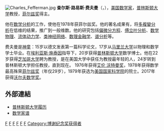 {{blpunsourced|time=2015-08-15T12:57:56+00:00}}
[[File:Charles_Fefferman.jpg|thumb]]
'''查尔斯·路易斯·费夫曼'''（{{lang-en|'''Charles Louis Fefferman'''}}，{{bd|1949年|4月18日}}），[[美国|美国]][[数学家|数学家]]，[[普林斯顿大学|普林斯顿大学]]教授，[[菲尔兹奖|菲尔兹奖]]得主。

他在[[数学分析|数学分析]]的工作，使他在1978年获菲尔兹奖。他的著名成果有，将[[多複變分析|多複變分析]]在低维的结果，推广到一般维数。他的研究包括[[偏微分方程|偏微分方程]]、[[傅立叶分析|傅立叶分析]]、[[数学物理|数学物理]]、[[流体动力学|流体动力学]]、[[类神经网络|类神经网络]]、[[数理金融学|数理金融学]]、[[谱分析|谱分析]]等。

费夫曼是[[神童|神童]]：15岁以德文发表第一篇科学论文，17岁从[[马里兰大学学院市分校|马里兰大学]]以物理和数学学士毕业。在[[埃利亚斯·施泰因|埃利亚斯·施泰因]]指导下，20岁获得[[普林斯顿大学|普林斯顿大学]]数学博士。他在22岁获得[[芝加哥大学|芝加哥大学]]聘为教授，是在美国大学中获任为教授最年轻的人，24岁转到普林斯顿大学担任教授，直到现在。 1976年获得[[艾伦_沃特曼奖|艾伦 沃特曼奖]]，1978年获得数学最高殊荣[[菲尔兹奖|菲尔兹奖]]（年仅29岁），1979年获选为[[美国国家科学院|美国国家科学院]]的院士。2017年获得[[沃尔夫数学奖|沃尔夫数学奖]]。

== 外部連結 ==
* [https://web.archive.org/web/20050213094046/http://www.math.princeton.edu/CV/FeffermanCV.pdf 普林斯顿大学履历]
* [http://genealogy.math.ndsu.nodak.edu/html/id.phtml?id=6678 数学家谱] {{Wayback|url=http://genealogy.math.ndsu.nodak.edu/html/id.phtml?id=6678 |date=20070423214041 }}

{{fields medallists}}
{{博谢纪念奖获得者}}
{{Authority control}}
[[Category:美国数学家|F]]
[[Category:20世纪数学家|F]]
[[Category:21世纪数学家|F]]
[[Category:菲尔兹奖获得者|F]]
[[Category:美国国家科学院院士|F]]
[[Category:普林斯顿大学校友|F]]
[[Category:博谢纪念奖获得者|Category:博谢纪念奖获得者]]